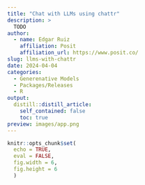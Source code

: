 ```yaml
---
title: "Chat with LLMs using chattr"
description: >
  TODO  
author:
  - name: Edgar Ruiz
    affiliation: Posit
    affiliation_url: https://www.posit.co/
slug: llms-with-chattr
date: 2024-04-04
categories:
  - Generenative Models
  - Packages/Releases  
  - R
output:
  distill::distill_article:
    self_contained: false
    toc: true
preview: images/app.png
---
```


```r
knitr::opts_chunk$set(
  echo = TRUE,
  eval = FALSE, 
  fig.width = 6,
  fig.height = 6
  )
```
